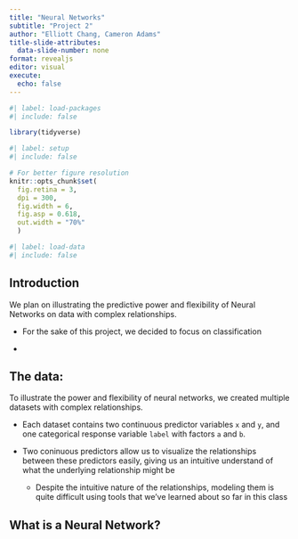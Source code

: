 ```yaml
---
title: "Neural Networks"
subtitle: "Project 2"
author: "Elliott Chang, Cameron Adams"
title-slide-attributes:
  data-slide-number: none
format: revealjs
editor: visual
execute:
  echo: false
---
```


```r
#| label: load-packages
#| include: false

library(tidyverse)
```

```r
#| label: setup
#| include: false

# For better figure resolution
knitr::opts_chunk$set(
  fig.retina = 3, 
  dpi = 300, 
  fig.width = 6, 
  fig.asp = 0.618, 
  out.width = "70%"
  )
```

```r
#| label: load-data
#| include: false
```

## Introduction

We plan on illustrating the predictive power and flexibility of Neural Networks on data with complex relationships.

-   For the sake of this project, we decided to focus on classification

-   

## The data:

To illustrate the power and flexibility of neural networks, we created multiple datasets with complex relationships.

-   Each dataset contains two continuous predictor variables `x` and `y`, and one categorical response variable `label` with factors `a` and `b`.

-   Two coninuous predictors allow us to visualize the relationships between these predictors easily, giving us an intuitive understand of what the underlying relationship might be

    -   Despite the intuitive nature of the relationships, modeling them is quite difficult using tools that we've learned about so far in this class

## What is a Neural Network?
